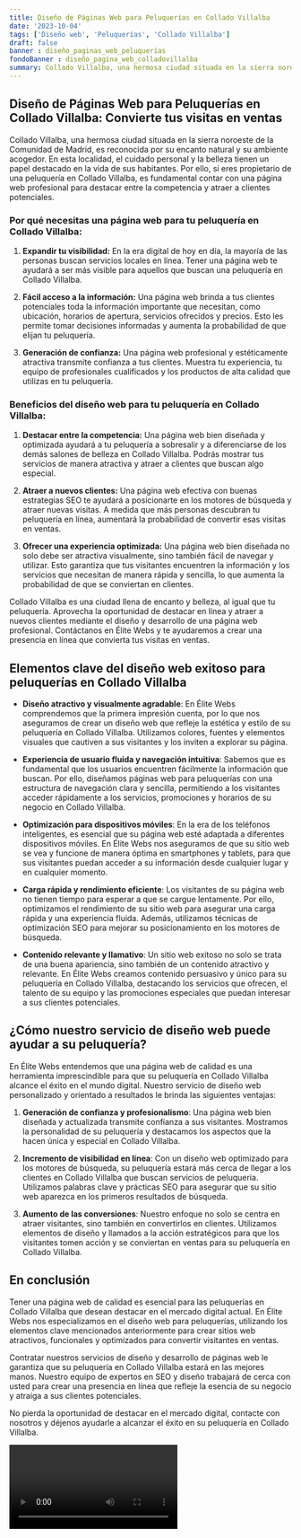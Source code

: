 ```yaml
---
title: Diseño de Páginas Web para Peluquerías en Collado Villalba
date: '2023-10-04'
tags: ['Diseño web', 'Peluquerías', 'Collado Villalba']
draft: false
banner : diseño_paginas_web_peluquerías
fondoBanner : diseño_pagina_web_colladovillalba
summary: Collado Villalba, una hermosa ciudad situada en la sierra noroeste de la Comunidad de Madrid, es reconocida por su encanto natural y su ambiente acogedor. En esta localidad, el cuidado personal y la belleza tienen un papel destacado en la vida de sus habitantes. Por ello, si eres propietario de una peluquería en Collado Villalba, es fundamental contar con una página web profesional para destacar entre la competencia y atraer a clientes potenciales.
---
```


## **Diseño de Páginas Web para Peluquerías en Collado Villalba: Convierte tus visitas en ventas**

Collado Villalba, una hermosa ciudad situada en la sierra noroeste de la Comunidad de Madrid, es reconocida por su encanto natural y su ambiente acogedor. En esta localidad, el cuidado personal y la belleza tienen un papel destacado en la vida de sus habitantes. Por ello, si eres propietario de una peluquería en Collado Villalba, es fundamental contar con una página web profesional para destacar entre la competencia y atraer a clientes potenciales.

### **Por qué necesitas una página web para tu peluquería en Collado Villalba:**

1. **Expandir tu visibilidad:** En la era digital de hoy en día, la mayoría de las personas buscan servicios locales en línea. Tener una página web te ayudará a ser más visible para aquellos que buscan una peluquería en Collado Villalba.

2. **Fácil acceso a la información:** Una página web brinda a tus clientes potenciales toda la información importante que necesitan, como ubicación, horarios de apertura, servicios ofrecidos y precios. Esto les permite tomar decisiones informadas y aumenta la probabilidad de que elijan tu peluquería.

3. **Generación de confianza:** Una página web profesional y estéticamente atractiva transmite confianza a tus clientes. Muestra tu experiencia, tu equipo de profesionales cualificados y los productos de alta calidad que utilizas en tu peluquería.

### **Beneficios del diseño web para tu peluquería en Collado Villalba:**

1. **Destacar entre la competencia:** Una página web bien diseñada y optimizada ayudará a tu peluquería a sobresalir y a diferenciarse de los demás salones de belleza en Collado Villalba. Podrás mostrar tus servicios de manera atractiva y atraer a clientes que buscan algo especial.

2. **Atraer a nuevos clientes:** Una página web efectiva con buenas estrategias SEO te ayudará a posicionarte en los motores de búsqueda y atraer nuevas visitas. A medida que más personas descubran tu peluquería en línea, aumentará la probabilidad de convertir esas visitas en ventas.

3. **Ofrecer una experiencia optimizada:** Una página web bien diseñada no solo debe ser atractiva visualmente, sino también fácil de navegar y utilizar. Esto garantiza que tus visitantes encuentren la información y los servicios que necesitan de manera rápida y sencilla, lo que aumenta la probabilidad de que se conviertan en clientes.

Collado Villalba es una ciudad llena de encanto y belleza, al igual que tu peluquería. Aprovecha la oportunidad de destacar en línea y atraer a nuevos clientes mediante el diseño y desarrollo de una página web profesional. Contáctanos en Élite Webs y te ayudaremos a crear una presencia en línea que convierta tus visitas en ventas.

<GifSeo />

<Cta />

## Elementos clave del diseño web exitoso para peluquerías en Collado Villalba

- **Diseño atractivo y visualmente agradable**: En Élite Webs comprendemos que la primera impresión cuenta, por lo que nos aseguramos de crear un diseño web que refleje la estética y estilo de su peluquería en Collado Villalba. Utilizamos colores, fuentes y elementos visuales que cautiven a sus visitantes y los inviten a explorar su página.

- **Experiencia de usuario fluida y navegación intuitiva**: Sabemos que es fundamental que los usuarios encuentren fácilmente la información que buscan. Por ello, diseñamos páginas web para peluquerías con una estructura de navegación clara y sencilla, permitiendo a los visitantes acceder rápidamente a los servicios, promociones y horarios de su negocio en Collado Villalba.

- **Optimización para dispositivos móviles**: En la era de los teléfonos inteligentes, es esencial que su página web esté adaptada a diferentes dispositivos móviles. En Élite Webs nos aseguramos de que su sitio web se vea y funcione de manera óptima en smartphones y tablets, para que sus visitantes puedan acceder a su información desde cualquier lugar y en cualquier momento.

- **Carga rápida y rendimiento eficiente**: Los visitantes de su página web no tienen tiempo para esperar a que se cargue lentamente. Por ello, optimizamos el rendimiento de su sitio web para asegurar una carga rápida y una experiencia fluida. Además, utilizamos técnicas de optimización SEO para mejorar su posicionamiento en los motores de búsqueda.

- **Contenido relevante y llamativo**: Un sitio web exitoso no solo se trata de una buena apariencia, sino también de un contenido atractivo y relevante. En Élite Webs creamos contenido persuasivo y único para su peluquería en Collado Villalba, destacando los servicios que ofrecen, el talento de su equipo y las promociones especiales que puedan interesar a sus clientes potenciales.

## ¿Cómo nuestro servicio de diseño web puede ayudar a su peluquería?

En Élite Webs entendemos que una página web de calidad es una herramienta imprescindible para que su peluquería en Collado Villalba alcance el éxito en el mundo digital. Nuestro servicio de diseño web personalizado y orientado a resultados le brinda las siguientes ventajas:

1. **Generación de confianza y profesionalismo**: Una página web bien diseñada y actualizada transmite confianza a sus visitantes. Mostramos la personalidad de su peluquería y destacamos los aspectos que la hacen única y especial en Collado Villalba.

2. **Incremento de visibilidad en línea**: Con un diseño web optimizado para los motores de búsqueda, su peluquería estará más cerca de llegar a los clientes en Collado Villalba que buscan servicios de peluquería. Utilizamos palabras clave y prácticas SEO para asegurar que su sitio web aparezca en los primeros resultados de búsqueda.

3. **Aumento de las conversiones**: Nuestro enfoque no solo se centra en atraer visitantes, sino también en convertirlos en clientes. Utilizamos elementos de diseño y llamados a la acción estratégicos para que los visitantes tomen acción y se conviertan en ventas para su peluquería en Collado Villalba.

## En conclusión

Tener una página web de calidad es esencial para las peluquerías en Collado Villalba que desean destacar en el mercado digital actual. En Élite Webs nos especializamos en el diseño web para peluquerías, utilizando los elementos clave mencionados anteriormente para crear sitios web atractivos, funcionales y optimizados para convertir visitantes en ventas.

Contratar nuestros servicios de diseño y desarrollo de páginas web le garantiza que su peluquería en Collado Villalba estará en las mejores manos. Nuestro equipo de expertos en SEO y diseño trabajará de cerca con usted para crear una presencia en línea que refleje la esencia de su negocio y atraiga a sus clientes potenciales.

No pierda la oportunidad de destacar en el mercado digital, contacte con nosotros y déjenos ayudarle a alcanzar el éxito en su peluquería en Collado Villalba.

<Video />

<CtaBot job='Peluquerías' city='Collado Villalba'/>

<Gmaps query='Collado Villalba+españa+maps' />